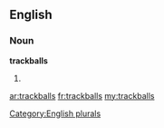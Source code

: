 ==English==

===Noun===
'''trackballs'''

# {{plural of|[[trackball]]}}

[[Category:English plurals]]

[[ar:trackballs]]
[[fr:trackballs]]
[[my:trackballs]]